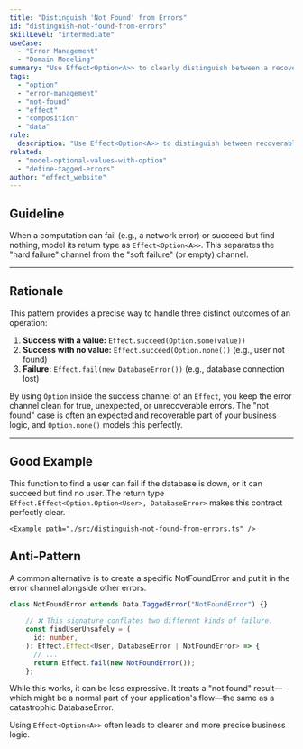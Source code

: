 ```yaml
---
title: "Distinguish 'Not Found' from Errors"
id: "distinguish-not-found-from-errors"
skillLevel: "intermediate"
useCase:
  - "Error Management"
  - "Domain Modeling"
summary: "Use Effect<Option<A>> to clearly distinguish between a recoverable 'not found' case (None) and a true failure (Fail)."
tags:
  - "option"
  - "error-management"
  - "not-found"
  - "effect"
  - "composition"
  - "data"
rule:
  description: "Use Effect<Option<A>> to distinguish between recoverable 'not found' cases and actual failures."
related:
  - "model-optional-values-with-option"
  - "define-tagged-errors"
author: "effect_website"
---
```


## Guideline

When a computation can fail (e.g., a network error) or succeed but find nothing, model its return type as ``Effect<Option<A>>``. This separates the "hard failure" channel from the "soft failure" (or empty) channel.

---

## Rationale

This pattern provides a precise way to handle three distinct outcomes of an operation:

1.  **Success with a value:** `Effect.succeed(Option.some(value))`
2.  **Success with no value:** `Effect.succeed(Option.none())` (e.g., user not found)
3.  **Failure:** `Effect.fail(new DatabaseError())` (e.g., database connection lost)

By using `Option` inside the success channel of an `Effect`, you keep the error channel clean for true, unexpected, or unrecoverable errors. The "not found" case is often an expected and recoverable part of your business logic, and `Option.none()` models this perfectly.

---

## Good Example

This function to find a user can fail if the database is down, or it can succeed but find no user. The return type ``Effect.Effect<Option.Option<User>, DatabaseError>`` makes this contract perfectly clear.

`<Example path="./src/distinguish-not-found-from-errors.ts" />`

## Anti-Pattern

A common alternative is to create a specific NotFoundError and put it in the error channel alongside other errors.

````typescript
class NotFoundError extends Data.TaggedError("NotFoundError") {}
	
	// ❌ This signature conflates two different kinds of failure.
	const findUserUnsafely = (
	  id: number,
	): Effect.Effect<User, DatabaseError | NotFoundError> => {
	  // ...
	  return Effect.fail(new NotFoundError());
	};
````

While this works, it can be less expressive. It treats a "not found" result—which might be a normal part of your application's flow—the same as a catastrophic DatabaseError. 

Using ````Effect<Option<A>>```` often leads to clearer and more precise business logic.